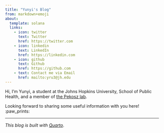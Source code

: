 ```yaml
---
title: "Yunyi's Blog"
from: markdown+emoji
about:
  template: solana
  links:
    - icon: twitter
      text: Twitter
      href: https://twitter.com
    - icon: linkedin
      text: LinkedIn
      href: https://linkedin.com
    - icon: github
      text: Github
      href: https://github.com
    - text: Contact me via Email
      href: mailto:yru3@jh.edu
---
```


```{=html}
<style>
  body {
  background-image: url("DSC06870.JPG");
  background-size: cover;
  background-repeat: no-repeat;
}
  
</style>
```
Hi, I’m Yunyi, a student at the Johns Hopkins University, School of Public Health, and a member of [the Pekosz lab](https://pekoszlab.com/).

Looking forward to sharing some useful information with you here! :paw_prints:

------------------------------------------------------------------------

*This blog is built with [Quarto](https://quarto.org/)*.
